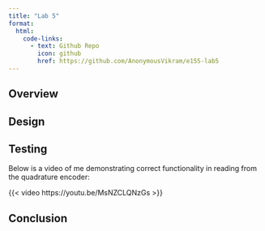 ```yaml
---
title: "Lab 5"
format:
  html:
    code-links:
      - text: Github Repo
        icon: github
        href: https://github.com/AnonymousVikram/e155-lab5
---
```


## Overview
## Design
## Testing

Below is a video of me demonstrating correct functionality in reading from the quadrature encoder:

{{< video https://youtu.be/MsNZCLQNzGs >}}

## Conclusion